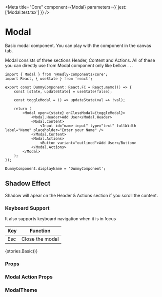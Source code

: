 
<Meta title="Core" component={Modal} parameters={{ jest: ['Modal.test.tsx'] }} />

# Modal

Basic modal component. You can play with the component in the canvas tab.

Modal consists of three sections Header, Content and Actions. All of these you can directly use from Modal component only like bellow . . .

```tsx
import { Modal } from '@medly-components/core';
import React, { useState } from 'react';

export const DummyComponent: React.FC = React.memo(() => {
    const [state, updateState] = useState(false);

    const toggleModal = () => updateState(val => !val);

    return (
        <Modal open={state} onCloseModal={toggleModal}>
            <Modal.Header>Add User</Modal.Header>
            <Modal.Content>
                <Input id="name-input" type="text" fullWidth label="Name" placeholder="Enter your Name" />
            </Modal.Content>
            <Modal.Actions>
                <Button variant="outlined">Add User</Button>
            </Modal.Actions>
        </Modal>
    );
});

DummyComponent.displayName = 'DummyComponent';
```

## Shadow Effect

Shadow will apear on the Header & Actions section if you scroll the content.

### Keyboard Support

It also supports keyboard navigation when it is in focus

| Key | Function        |
| --- | --------------- |
| Esc | Close the modal |

<Preview withToolbar>
    <Story name="Modal">{stories.Basic()}</Story>
</Preview>

### Props

<Props of={Modal} />

### Modal Action Props

<Props of={stories.ModalActionProps} />

### ModalTheme

<Props of={stories.ThemeInterface} />
